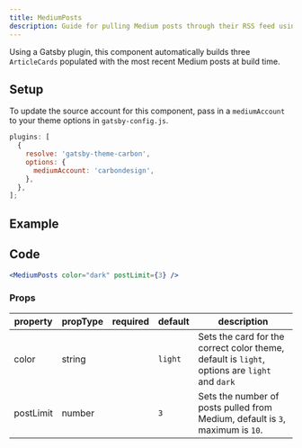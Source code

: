 ```yaml
---
title: MediumPosts
description: Guide for pulling Medium posts through their RSS feed using a Gatsby plugin.
---
```


<PageDescription>

Using a Gatsby plugin, this component automatically builds three `ArticleCards` populated with the most recent Medium posts at build time.

</PageDescription>

## Setup

To update the source account for this component, pass in a `mediumAccount` to your theme options in `gatsby-config.js`.

```js
plugins: [
  {
    resolve: 'gatsby-theme-carbon',
    options: {
      mediumAccount: 'carbondesign',
    },
  },
];
```

## Example

<MediumPosts color="dark" postLimit={3} />

## Code

```jsx path=components/MediumPosts/MediumPosts.js src=https://github.com/carbon-design-system/gatsby-theme-carbon/tree/master/packages/gatsby-theme-carbon/src/components/MediumPosts
<MediumPosts color="dark" postLimit={3} />
```

### Props

| property | propType | required | default | description                                                                                   |
| -------- | -------- | -------- | ------- | --------------------------------------------------------------------------------------------- |
| color    | string   |          | `light` | Sets the card for the correct color theme, default is `light`, options are `light` and `dark` |
| postLimit    | number   |          | `3`     | Sets the number of posts pulled from Medium, default is `3`, maximum is `10`.                 |
